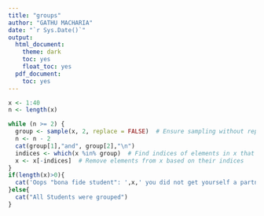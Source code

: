 ```yaml
---
title: "groups"
author: "GATHU MACHARIA"
date: "`r Sys.Date()`"
output:
  html_document:
    theme: dark
    toc: yes
    float_toc: yes
  pdf_document:
    toc: yes
---
```

```r


x <- 1:40
n <- length(x)

while (n >= 2) {
  group <- sample(x, 2, replace = FALSE)  # Ensure sampling without replacement
  n <- n - 2
  cat(group[1],"and", group[2],"\n")
  indices <- which(x %in% group)  # Find indices of elements in x that are equal to any element in group
  x <- x[-indices]  # Remove elements from x based on their indices
}
if(length(x)>0){
  cat('Oops "bona fide student": ',x,' you did not get yourself a partner')
}else{
  cat("All Students were grouped")
}



```


